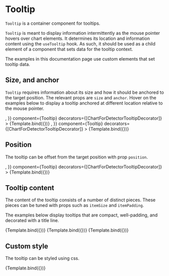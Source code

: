 
# Tooltip

<Meta title="Core/Components/Tooltips/Tooltip" />

`Tooltip` is a container component for tooltips.

<ArgsTable of={Tooltip} />

`Tooltip` is meant to display information intermittently as the mouse pointer hovers over chart elements.
It determines its location and information content using the `useTooltip` hook.
As such, it should be used as a child element of a component that sets data for the tooltip context.

The examples in this documentation page use custom elements that set tooltip data.

## Size, and anchor

`Tooltip` requires information about its size and how it should be anchored to the target position.
The relevant props are `size` and `anchor`.
Hover on the examples below to display a tooltip anchored at different location relative to the mouse pointer.

<Canvas>
    <Story
        name="anchored middle-left"
        args={{
            size: [80, 40],
            sizeUnits: 'absolute',
            anchor: [0, 0.5],
            children: <Surface style={{ fill: '#aabbee' }} />,
        }}
        component={Tooltip}
        decorators={[ChartForDetectorTooltipDecorator]}
    >
        {Template.bind({})}
    </Story>
    <Story
        name="anchored top-right"
        args={{
            size: [80, 120],
            sizeUnits: 'absolute',
            anchor: [1, 0],
            children: <Surface style={{ fill: '#aabbee' }} />,
        }}
        component={Tooltip}
        decorators={[ChartForDetectorTooltipDecorator]}
    >
        {Template.bind({})}
    </Story>
</Canvas>

## Position

The tooltip can be offset from the target position with prop `position`.

<Canvas>
    <Story
        name="custom position"
        args={{
            position: [0, -10],
            size: [80, 40],
            sizeUnits: 'absolute',
            anchor: [0.5, 1],
            children: <Surface style={{ fill: '#aabbee' }} />,
        }}
        component={Tooltip}
        decorators={[ChartForDetectorTooltipDecorator]}
    >
        {Template.bind({})}
    </Story>
</Canvas>

## Tooltip content

The content of the tooltip consists of a number of distinct pieces.
These pieces can be tuned with props such as `itemSize` and `itemPadding`.

The examples below display tooltips that are compact, well-padding, and
decorated with a title line.

<Canvas>
    <Story
        name="small item padding"
        args={{
            position: [10, 0],
            size: [100, 20],
            sizeUnits: 'absolute',
            anchor: [0, 0.5],
            itemSize: [100, 20],
            itemPadding: [2, 2, 2, 2],
        }}
        component={Tooltip}
        decorators={[ChartForShapesTooltipDecorator]}
    >
        {Template.bind({})}
    </Story>
    <Story
        name="large item padding"
        args={{
            position: [10, 0],
            size: [100, 20],
            sizeUnits: 'absolute',
            anchor: [0, 0.5],
            itemSize: [100, 20],
            itemPadding: [6, 6, 6, 6],
        }}
        component={Tooltip}
        decorators={[ChartForShapesTooltipDecorator]}
    >
        {Template.bind({})}
    </Story>
    <Story
        name="title"
        args={{
            position: [10, 0],
            size: [100, 20],
            sizeUnits: 'absolute',
            anchor: [0, 0.5],
            itemPadding: [6, 6, 6, 6],
            title: 'Tooltip title',
        }}
        component={Tooltip}
        decorators={[ChartForShapesTooltipDecorator]}
    >
        {Template.bind({})}
    </Story>
</Canvas>

## Custom style

The tooltip can be styled using css.

<Canvas>
    <Story
        name="custom style"
        args={{
            position: [10, 0],
            size: [100, 20],
            sizeUnits: 'absolute',
            anchor: [0, 0.5],
            itemSize: [100, 20],
            itemPadding: [6, 6, 6, 6],
            style: { fill: '#ddaaaa', strokeWidth: 1, stroke: '#000000' },
        }}
        component={Tooltip}
        decorators={[ChartForShapesTooltipDecorator]}
    >
        {Template.bind({})}
    </Story>
</Canvas>
